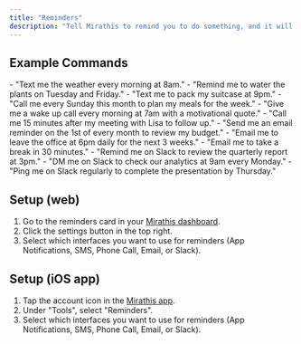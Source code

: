```yaml
---
title: "Reminders"
description: "Tell Mirathis to remind you to do something, and it will ping you when the time comes"
---
```


## Example Commands

<Tabs>
  <Tab title="SMS Reminders">
    - "Text me the weather every morning at 8am."
    - "Remind me to water the plants on Tuesday and Friday."
    - "Text me to pack my suitcase at 9pm."
  </Tab>
  <Tab title="Phone Call Reminders">
    - "Call me every Sunday this month to plan my meals for the week."
    - "Give me a wake up call every morning at 7am with a motivational quote."
    - "Call me 15 minutes after my meeting with Lisa to follow up."
  </Tab>
  <Tab title="Email Reminders">
    - "Send me an email reminder on the 1st of every month to review my budget."
    - "Email me to leave the office at 6pm daily for the next 3 weeks."
    - "Email me to take a break in 30 minutes."
  </Tab>
  <Tab title="Slack Reminders">
    - "Remind me on Slack to review the quarterly report at 3pm."
    - "DM me on Slack to check our analytics at 9am every Monday."
    - "Ping me on Slack regularly to complete the presentation by Thursday."
  </Tab>
</Tabs>

## Setup (web)

1. Go to the reminders card in your [Mirathis dashboard](https://mirathis.app).
2. Click the settings button in the top right.
3. Select which interfaces you want to use for reminders (App Notifications, SMS, Phone Call, Email, or Slack).

## Setup (iOS app)

1. Tap the account icon in the [Mirathis app](https://mirathis.app).
2. Under "Tools", select "Reminders".
3. Select which interfaces you want to use for reminders (App Notifications, SMS, Phone Call, Email, or Slack).